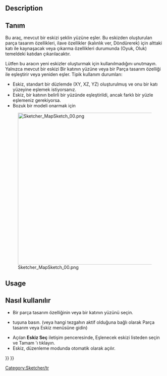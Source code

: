 <languages/>

{{Docnav
|[[Sketcher_Dialog|Dialog]]
|[[Sketcher_ReorientSketch|Reorient Sketch]]
|[[Sketcher_Workbench|Sketcher]]
|IconL=
|IconR=Sketcher_ReorientSketch.svg
|IconC=Workbench_Sketcher.svg
}}

<div class="mw-translate-fuzzy">
{{GuiCommand/tr
|Name=Sketcher MapSketch
|Name/tr=Eskizi yüze eşle
|Workbenches=[[Sketcher Workbench|Sketcher]], [[PartDesign Workbench|PartDesign]]
|MenuLocation=Part Design/Sketch → Map sketch to face...
|SeeAlso=[[Sketcher NewSketch|Create a new sketch]]
}}
</div>

==Description==

<div class="mw-translate-fuzzy">
==Tanım==
Bu araç, mevcut bir eskizi şeklin yüzüne eşler. Bu eskizden oluşturulan parça tasarım özellikleri, ilave özellikler (kalınlık ver, Döndürerek) için alttaki katı ile kaynaşacak veya çıkarma özellikleri durumunda (Oyuk, Oluk) temeldeki katıdan çıkarılacaktır.
</div>

<div class="mw-translate-fuzzy">
Lütfen bu aracın yeni eskizler oluşturmak için kullanılmadığını unutmayın. Yalnızca mevcut bir eskizi Bir katının yüzüne veya bir Parça tasarım özelliği ile eşleştirir veya yeniden eşler. Tipik kullanım durumları:
* Eskiz, standart bir düzlemde (XY, XZ, YZ) oluşturulmuş ve onu bir katı yüzeyine eşlemek istiyorsanız.
* Eskiz, bir katının belirli bir yüzünde eşleştirildi, ancak farklı bir yüzle eşlemeniz gerekiyorsa.
* Bozuk bir modeli onarmak için
</div>

[[File:Sketcher_MapSketch_00.png|480px|none]]

==Usage== 

<div class="mw-translate-fuzzy">
== Nasıl kullanılır ==
* Bir parça tasarım özelliğinin veya bir katının yüzünü seçin.
* {{KEY|[[Image:Sketcher_MapSketch.png|16px|Sketcher_MapSketch]][[Sketcher_MapSketch|Eskizi yüze eşle]]}} tuşuna basın. (veya hangi tezgahın aktif olduğuna bağlı olarak Parça tasarım veya Eskiz menüsüne gidin)
* Açılan '''Eskiz Seç''' iletişim penceresinde, Eşlenecek eskizi listeden seçin ve Tamam 'ı tıklayın.
* Eskiz, düzenleme modunda otomatik olarak açılır.
</div>


<div class="mw-translate-fuzzy">
[[Category:Sketcher/tr]]
</div>

{{Sketcher_Tools_navi{{#translation:}}}}
{{Userdocnavi{{#translation:}}}}